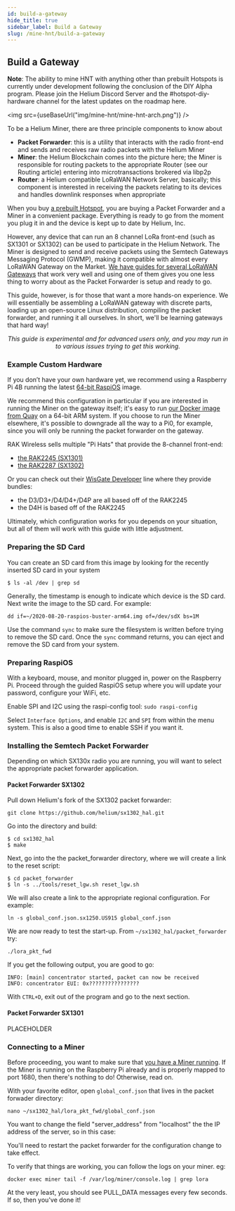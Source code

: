 ```yaml
---
id: build-a-gateway
hide_title: true
sidebar_label: Build a Gateway
slug: /mine-hnt/build-a-gateway
---
```



## Build a Gateway

**Note**: The ability to mine HNT with anything other than prebuilt Hotspots is
currently under development following the conclusion of the DIY Alpha program.
Please join the Helium Discord Server and the #hotspot-diy-hardware channel for
the latest updates on the roadmap here.

<img src={useBaseUrl("img/mine-hnt/mine-hnt-arch.png")} />

To be a Helium Miner, there are three principle components to know about

- **Packet Forwarder**: this is a utility that interacts with the radio
  front-end and sends and receives raw radio packets with the Helium Miner
- **Miner**: the Helium Blockchain comes into the picture here; the Miner is
  responsible for routing packets to the appropriate Router (see our Routing
  article) entering into microtransactions brokered via libp2p
- **Router**: a Helium compatible LoRaWAN Network Server, basically; this
  component is interested in receiving the packets relating to its devices and
  handles downlink responses when appropriate

When you buy [a prebuilt Hotspot](/mine-hnt/prebuilt-hotspots), you are
buying a Packet Forwarder and a Miner in a convenient package. Everything is
ready to go from the moment you plug it in and the device is kept up to date by
Helium, Inc.

However, any device that can run an 8 channel LoRa front-end (such as SX1301 or
SX1302) can be used to participate in the Helium Network. The Miner is designed
to send and receive packets using the Semtech Gateways Messaging Protocol
(GWMP), making it compatible with almost every LoRaWAN Gateway on the Market.
[We have guides for several LoRaWAN Gateways](/mine-hnt/convert-lorawan-gateway)
that work very well and using one of them gives you one less thing to worry
about as the Packet Forwarder is setup and ready to go.

This guide, however, is for those that want a more hands-on experience. We will
essentially be assembling a LoRaWAN gateway with discrete parts, loading up an
open-source Linux distribution, compiling the packet forwarder, and running it
all ourselves. In short, we'll be learning gateways that hard way!

<center>
  <i>
    This guide is experimental and for advanced users only, and you may run in
    to various issues trying to get this working.
  </i>
</center>

### Example Custom Hardware

If you don’t have your own hardware yet, we recommend using a Raspberry Pi 4B
running the latest
[64-bit RaspiOS](https://downloads.raspberrypi.org/raspios_arm64/images/) image.

We recommend this configuration in particular if you are interested in running
the Miner on the gateway itself; it's easy to run
[our Docker image from Quay](https://quay.io/repository/team-helium/miner) on a
64-bit ARM system. If you choose to run the Miner elsewhere, it's possible to
downgrade all the way to a Pi0, for example, since you will only be running the
packet forwarder on the gateway.

RAK Wireless sells multiple "Pi Hats" that provide the 8-channel front-end:

- [the RAK2245 (SX1301)](https://store.rakwireless.com/products/rak2245-pi-hat?variant=22914482733156)
- [the RAK2287 (SX1302)](https://store.rakwireless.com/collections/wislink-lpwan/products/rak2287-lpwan-gateway-concentrator-module?variant=34533841535134)

Or you can check out their
[WisGate Developer](https://store.rakwireless.com/collections/wisgate-developer)
line where they provide bundles:

- the D3/D3+/D4/D4+/D4P are all based off of the RAK2245
- the D4H is based off of the RAK2245

Ultimately, which configuration works for you depends on your situation, but all
of them will work with this guide with little adjustment.

### Preparing the SD Card

You can create an SD card from this image by looking for the recently inserted
SD card in your system

```
$ ls -al /dev | grep sd
```

Generally, the timestamp is enough to indicate which device is the SD card. Next
write the image to the SD card. For example:

```
dd if=~/2020-08-20-raspios-buster-arm64.img of=/dev/sdX bs=1M
```

Use the command `sync` to make sure the filesystem is written before trying to
remove the SD card. Once the `sync` command returns, you can eject and remove
the SD card from your system.

### Preparing RaspiOS

With a keyboard, mouse, and monitor plugged in, power on the Raspberry Pi.
Proceed through the guided RaspiOS setup where you will update your password,
configure your WiFi, etc.

Enable SPI and I2C using the raspi-config tool: `sudo raspi-config`

Select `Interface Options`, and enable `I2C` and `SPI` from within the menu
system. This is also a good time to enable SSH if you want it.

### Installing the Semtech Packet Forwarder

Depending on which SX130x radio you are running, you will want to select the
appropriate packet forwarder application.

#### Packet Forwarder SX1302

Pull down Helium's fork of the SX1302 packet forwarder:

`git clone https://github.com/helium/sx1302_hal.git`

Go into the directory and build:

```
$ cd sx1302_hal
$ make
```

Next, go into the the packet_forwarder directory, where we will create a link to
the reset script:

```
$ cd packet_forwarder
$ ln -s ../tools/reset_lgw.sh reset_lgw.sh
```

We will also create a link to the appropriate regional configuration. For
example:

```
ln -s global_conf.json.sx1250.US915 global_conf.json
```

We are now ready to test the start-up. From `~/sx1302_hal/packet_forwarder` try:

```
./lora_pkt_fwd
```

If you get the following output, you are good to go:

```
INFO: [main] concentrator started, packet can now be received
INFO: concentrator EUI: 0x????????????????
```

With `CTRL+D`, exit out of the program and go to the next section.

#### Packet Forwarder SX1301

PLACEHOLDER

### Connecting to a Miner

Before proceeding, you want to make sure that
[you have a Miner running](/mine-hnt/run-a-miner). If the Miner is running
on the Raspberry Pi already and is properly mapped to port 1680, then there's
nothing to do! Otherwise, read on.

With your favorite editor, open `global_conf.json` that lives in the packet
forwader directory:

```
nano ~/sx1302_hal/lora_pkt_fwd/global_conf.json
```

You want to change the field "server_address" from "localhost" the the IP
address of the server, so in this case:

You'll need to restart the packet forwarder for the configuration change to take
effect.

To verify that things are working, you can follow the logs on your miner. eg:

```
docker exec miner tail -f /var/log/miner/console.log | grep lora
```

At the very least, you should see PULL_DATA messages every few seconds. If so,
then you've done it!
